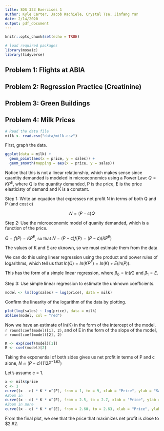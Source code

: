 ```yaml
---
title: SDS 323 Exercises 1
author: Kyle Carter, Jacob Rachiele, Crystal Tse, Jinfang Yan
date: 2/14/2020
output: pdf_document
---
```


```r
knitr::opts_chunk$set(echo = TRUE)
```

```r
# load required packages
library(mosaic)
library(tidyverse)
```
## Problem 1: Flights at ABIA

## Problem 2: Regression Practice (Creatinine)

## Problem 3: Green Buildings

## Problem 4: Milk Prices

```r
# Read the data file
milk <- read.csv("data/milk.csv")
```

First, graph the data.

```r
ggplot(data = milk) +
  geom_point(aes(x = price, y = sales)) +
  geom_smooth(mapping = aes(x = price, y = sales))
```

Notice that this is not a linear relationship, which makes sense since
quantity demanded is modeled in microeconomics using a Power Law:
$Q = KP^E$,
where Q is the quantity demanded, P is the price, E is the price elasticisty of demand and K is a constant.

Step 1: Write an equation that expresses net profit N in terms of both Q and P (and cost c)

$$N = (P - c)Q$$

Step 2: Use the microeconomic model of quanity demanded, which is a function of the price.

$Q = f(P) = KP^E$, so that $N = (P - c)f(P) = (P-c)(KP^E)$

The values of K and E are uknown, so we must estimate them from the data.

We can do this using linear regression using the product and power rules of logarithms, which tell us that $ln(Q) = ln(KP^E) = ln(K) + E(ln(P))$.

This has the form of a simple linear regression, where $\beta_0 = ln(K)$ and 
$\beta_1 = E$.

Step 3: Use simple linear regression to estimate the unknown coefficients.

```r
model <- lm(log(sales) ~ log(price), data = milk)
```

Confirm the linearity of the logarithm of the data by plotting.

```r
plot(log(sales) ~ log(price), data = milk)
abline(model, col = "red")
```

Now we have an estimate of ln(K) in the form of the intercept of the model, `r round(coef(model)[1], 2)`, and of E in the form of the slope of the model, `r round(coef(model)[2], 2)`

```r
K <- exp(coef(model)[1])
E <- coef(model)[2]
```

Taking the exponential of both sides gives us net profit in terms of P and c alone,
$N \approx  (P - c)(112P^{-1.62})$

Let's assume c = 1.
```r
x <- milk$price
c <- 1
curve((x - c) * K * x^(E), from = 1, to = 9, xlab = "Price", ylab = "Sales")
#Zoom in 
curve((x - c) * K * x^(E), from = 2.5, to = 2.7, xlab = "Price", ylab = "Sales")
#Zoom in more
curve((x - c) * K * x^(E), from = 2.60, to = 2.63, xlab = "Price", ylab = "Sales")
```

From the final plot, we see that the price that maximizes net profit is close to $2.62.
